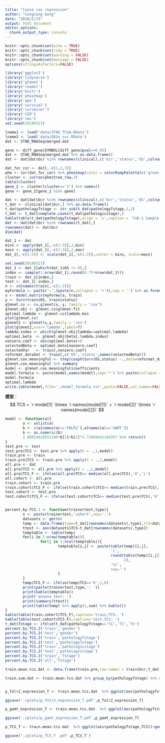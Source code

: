 ---
title: "lasso cox regression"
author: "Congcong Gong"
date: "2018/5/23"
output: html_document
editor_options: 
  chunk_output_type: console
---

```{r setup, include=FALSE}
knitr::opts_chunk$set(echo = TRUE)
knitr::opts_chunk$set(tidy = TRUE)
knitr::opts_chunk$set(warning = FALSE)
knitr::opts_chunk$set(message = FALSE)
options(stringsAsFactors=FALSE)
```


```{r library packages,warning=F,message=F}
library('ggplot2')
library('tidyverse')
library('glmnet')
library('readxl')
library('knitr')
library('pheatmap')
library('ape')
library('survival')
library('survminer')
library('VIM')
library('rms')
set.seed(20180523)
```


```{r clean data,warning=F}

lname1 <- load('data/STAD_TCGA.RData')
lname2 <- load('data/DEGs_sur.RData')
dat <- STAD_RNASeq$merged.dat

gene <- diff_gene$SYMBOL[diff_gene$pval<=0.05]
dat <- STAD_RNASeq$merged.dat %>% as.data.frame()
dat <- dat[dat$bcr %in% rownames(clinical),c('bcr','status','OS',colnames(dat)[(colnames(dat) %in% gene)])]
```

```{r}
dat_for_cor <- dat[,-c(1,2,3)]
phm <- cor(dat_for_cor) %>% pheatmap(color = colorRampPalette(c('green','white','red'))(100),breaks = seq(-1,1,length.out = 100),filename = './plots/corheatmap.pdf',show_rownames=F,show_colnames=F)
cluster <- cutree(phm$tree_row,3)
table(cluster) 
gene_2 <- cluster[cluster=='2'] %>% names()
gene <- gene_2[gene_2 %in% gene]
```

```{r}
dat <- dat[dat$bcr %in% rownames(clinical),c('bcr','status','OS',colnames(dat)[(colnames(dat) %in% gene)])]#
t_dat <- clinical[dat$bcr,] %>% as.data.frame()
t_dat$pathologyTstage <- str_sub(t_dat$pathologyTstage,1,2)
t_dat <- t_dat[complete.cases(t_dat$pathologicstage),]
kable(table(t_dat$pathologyTstage),align = 'c',caption = 'Tab.1 Sample size of different depth of invasion',col.names = c('Depth of Invasion','Number'))
dat <- dat[dat$bcr %in% rownames(t_dat),]
rownames(dat) <- dat$bcr
dim(dat)
```

```{r}
dat_1 <- dat
mins <- apply(dat_1[,-c(1:3)],2,min)
maxs <- apply(dat_1[,-c(1:3)],2,max)
dat_1[,-c(1:3)] <- scale(dat_1[,-c(1:3)],center = mins, scale=maxs) 
```

```{r glmnet}
set.seed(20180523)
dat_1 <- dat_1[which(dat_1$OS != 0),]
index <- sample(1:nrow(dat_1),round(0.75*nrow(dat_1)))
train <- dat_1[index,]
test <- dat_1[-index,]
n <- colnames(train[,-c(1:3)])
myFormula <- paste('~',(paste(n,collapse = '+')),sep = '') %>% as.formula()
x <- model.matrix(myFormula, train)
y <- Surv(train$OS, train$status)
glmnet.cv <- cv.glmnet(x, y, family = "cox")
glmnet.obj <- glmnet.cv$glmnet.fit
optimal.lambda <- glmnet.cv$lambda.min
plot(glmnet.cv)
glmnet2 <- glmnet(x,y,family = 'cox')
plot(glmnet2,xvar='lambda',label=T)
lambda.index <- which(glmnet.obj$lambda==optimal.lambda)
optimal.beta  <- glmnet.obj$beta[,lambda.index]
nonzero.coef <- abs(optimal.beta)>0
selectedBeta <- optimal.beta[nonzero.coef]
selectedVar   <- train[,nonzero.coef]
reformat_dataSet <- train[,c('OS','status',names(selectedBeta))]
glmnet.cox.meaningful <- step(coxph(Surv(OS,status) ~.,data=reformat_dataSet))
glmnet.cox.meaningful %>% summary
model <- glmnet.cox.meaningful$coefficients
model.formula <- paste(model,names(model),sep='*') %>% paste(collapse = '+') %>% paste('TCS',.,sep='=') 
model.formula 
optimal.lambda 
write.table(model,file='./model_formula.txt',quote=FALSE,col.names=FALSE)
```

**模型**：
        $$ 
       TCS = `r model[1]` \times `r names(model[1])` + `r model[2]` \times `r names(model[2])` 
        $$

```{r}
model <- function(a){
        a <- unlist(a)
        b <- c(a[names(a)=='FOLR2'],a[names(a)=='GAMT'])
        b <- as.numeric(b)
        2.98024628551106*b[1]+b[2]*2.72660441164357 %>% return()
}
test.pre <- test 
test.pre$TCS <- test.pre %>% apply(X = .,1,model)
train.pre <- train 
train.pre$TCS <- train.pre %>% apply(X = .,1,model)
all.pre <- dat
all.pre$TCS <- all.pre %>% apply(X = .,1,model)
all.pre$TCS_F <- ifelse(all.pre$TCS>= median(all.pre$TCS),'H','L')
all.cohort <- all.pre
train.cohort <- train.pre
train.cohort$TCS_F <- ifelse(train.cohort$TCS>= median(train.pre$TCS),'H','L')
test.cohort <- test.pre
test.cohort$TCS_F <- ifelse(test.cohort$TCS>= median(test.pre$TCS),'H','L')
```

```{r}

```


```{r BY TCS}
percent.by.TCS.2 <- function(trainortest,type){
        n <- paste(trainortest,'cohort',sep='.')
        datasets <- get(n)
        temp <- data.frame(type=t_dat[rownames(datasets),type],TCS=datasets$TCS_F)
        ttest <- aov(datasets$TCS~t_dat[rownames(datasets),type])
        temptable <- table(temp) 
        for(i in 1:nrow(temptable)){
                for(j in 1:ncol(temptable)){
                        temptable[i,j] <- paste(table(temp)[i,j],
                                                '(',
                                                round(table(temp)[i,j]*100/sum(table(temp)[i,]),
                                                      2),
                                                '%)',
                                                sep='')
                        }
        }
        temp$TCS_F <- ifelse(temp$TCS=='H',1,0)
        print(paste(trainortest,type,': '))
        print(kable(temptable))
        print('annova test: ')
        print(summary(ttest))
        print(table(temp) %>% apply(1,sum) %>% kable())
}
kable(table(train.cohort$TCS_F),caption='train,TCS: ')
kable(table(test.cohort$TCS_F),caption='test,TCS: ')
t_dat$Tstage <- ifelse(t_dat$pathologyTstage=='t1','T1','Tn')
percent.by.TCS.2('train','gender')
percent.by.TCS.2('test','gender')
percent.by.TCS.2('train','pathologyTstage') 
percent.by.TCS.2('test','pathologyTstage')
percent.by.TCS.2('train','pathologicstage')
percent.by.TCS.2('test','pathologicstage')
percent.by.TCS.2('train','Tstage')
percent.by.TCS.2('all','Tstage')
```

```{r mean TCS}
train.mean.tcs.dat <- data.frame(train.pre,row.names = train$bcr,t_dat[train$bcr,]) 

train.sum.dat <- train.mean.tcs.dat %>% group_by(pathologyTstage) %>% summarise(n=n(),median=median(TCS),mean=mean(TCS),sd=sd(TCS),se=sd(TCS)/sqrt(n()),ci=sd(TCS)/sqrt(n())*qt(0.95/2+0.5,n()-1))


p_folr2_expression_T <- train.mean.tcs.dat  %>% ggplot(aes(pathologyTstage,FOLR2))+geom_boxplot(aes(fill=pathologyTstage),alpha=0.3)+geom_point(aes(color=pathologyTstage),position = position_jitter(),alpha=0.3)+stat_compare_means(method = 'wilcox.test',ref.group = 'i',label = 'p')+ggsci::scale_fill_lancet()+ggsci::scale_color_lancet()+stat_summary(fun.y = mean,geom = 'point',color='yellow')

ggsave('./plots/p_folr2_expression_T.pdf',p_folr2_expression_T)

p_gamt_expression_T <- train.mean.tcs.dat  %>% ggplot(aes(pathologyTstage,GAMT))+geom_boxplot(aes(fill=pathologyTstage),alpha=0.3)+geom_point(aes(color=pathologyTstage),position = position_jitter(),alpha=0.3)+stat_compare_means(method = 'wilcox.test',ref.group = 'i',label = 'p')+ggsci::scale_fill_lancet()+ggsci::scale_color_lancet()+stat_summary(fun.y = mean,geom = 'point',color='yellow')

ggsave('./plots/p_gamt_expression_T.pdf',p_gamt_expression_T)

p_TCS_T <- train.mean.tcs.dat  %>% ggplot(aes(pathologyTstage,TCS))+geom_boxplot(aes(fill=pathologyTstage),alpha=0.5)+geom_point(aes(color=pathologyTstage),position = position_jitter())+stat_compare_means(method = 'wilcox.test',ref.group = 'i',label = 'p')+ggsci::scale_fill_lancet()+ggsci::scale_color_lancet()+stat_summary(fun.y = mean,geom = 'point',color='yellow')

ggsave('./plots/p_TCS_T .pdf',p_TCS_T )

```


